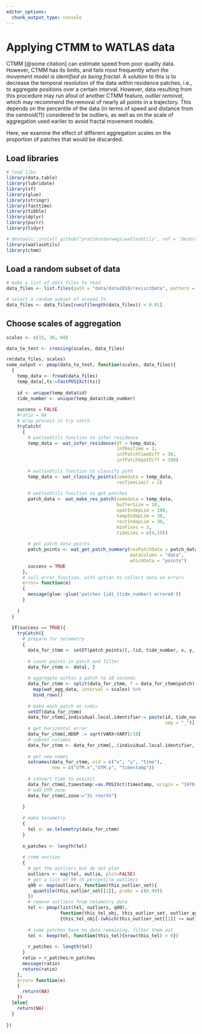 ```yaml
---
editor_options: 
  chunk_output_type: console
---
```


# Applying CTMM to WATLAS data

CTMM [@some citation] can estimate speed from poor quality data. However, CTMM has its limits, and fails most frequently _when the movement model is identified as being fractal_. A solution to this is to decrease the temporal resolution of the data _within_ residence patches, i.e., to aggregate positions over a certain interval. However, data resulting from this procedure may run afoul of another CTMM feature, _outlier removal_, which may recommend the removal of nearly all points in a trajectory. This depends on the percentile of the data (in terms of speed and distance from the centroid(?)) considered to be outliers, as well as on the scale of aggregation used earlier to avoid fractal movement models.

Here, we examine the effect of different aggregation scales on the proportion of patches that would be discarded.

## Load libraries

```r
# load libs
library(data.table)
library(lubridate)
library(sf)
library(glue)
library(stringr)
library(fasttime)
library(tibble)
library(dplyr)
library(purrr)
library(tidyr)

# devtools::install_github("pratikunterwegs/watlasUtils", ref = "devbranch")
library(watlasUtils)
library(ctmm)
```

## Load a random subset of data

```r
# make a list of data files to read
data_files <- list.files(path = "data/data2018/revisitData", pattern = "_revisit.csv", full.names = TRUE)

# select a random subset of around 1%
data_files <- data_files[runif(length(data_files)) < 0.01]
```

## Choose scales of aggregation

```r
scales <- c(15, 30, 60)

data_to_test <- crossing(scales, data_files)
```

```r
rm(data_files, scales)
some_output <- pmap(data_to_test, function(scales, data_files){
  {
    temp_data <- fread(data_files)
    temp_data[,ts:=fastPOSIXct(ts)]
    
    id <- unique(temp_data$id)
    tide_number <- unique(temp_data$tide_number)
    
    success = FALSE
    #ratio = NA
    # wrap process in try catch
    tryCatch(
      {
        # watlasUtils function to infer residence
        temp_data <- wat_infer_residence(df = temp_data,
                                         infResTime = 2,
                                         infPatchTimeDiff = 30,
                                         infPatchSpatDiff = 100)
        
        # watlasUtils function to classify path
        temp_data <- wat_classify_points(somedata = temp_data,
                                         resTimeLimit = 2)
        
        # watlasUtils function to get patches
        patch_data <- wat_make_res_patch(somedata = temp_data,
                                         bufferSize = 10,
                                         spatIndepLim = 100,
                                         tempIndepLim = 30,
                                         restIndepLim = 30,
                                         minFixes = 3,
                                         tideLims = c(4,10))
        
        # get patch data points
        patch_points <- wat_get_patch_summary(resPatchData = patch_data,
                                              dataColumn = "data",
                                              whichData = "points")
        success = TRUE
      },
      # null error function, with option to collect data on errors
      error= function(e)
      {
        message(glue::glue('patches {id}_{tide_number} errored'))
      }
      
    )
  }
  
  if(success == TRUE){
    tryCatch({
      # prepare for telemetry
      {
        data_for_ctmm <- setDT(patch_points)[,.(id, tide_number, x, y, patch, time, VARX, VARY)]
        
        # count points in patch and filter
        data_for_ctmm <- data[, ]
        
        # aggregate within a patch to 10 seconds
        data_for_ctmm <- split(data_for_ctmm, f = data_for_ctmm$patch) %>% 
          map(wat_agg_data, interval = scales) %>% 
          bind_rows()
        
        # make each patch an indiv
        setDT(data_for_ctmm)
        data_for_ctmm[,individual.local.identifier:= paste(id, tide_number, patch,
                                                           sep = "_")]
        # get horizontal error
        data_for_ctmm[,HDOP := sqrt(VARX+VARY)/10]
        # subset columns
        data_for_ctmm <- data_for_ctmm[,.(individual.local.identifier, time, x, y, HDOP)]
        
        # get new names
        setnames(data_for_ctmm, old = c("x", "y", "time"), 
                 new = c("UTM.x","UTM.y", "timestamp"))
        
        # convert time to posixct
        data_for_ctmm[,timestamp:=as.POSIXct(timestamp, origin = "1970-01-01")]
        # add UTM zone
        data_for_ctmm[,zone:="31 +north"]
        
      }
      
      # make telemetry
      {
        tel <- as.telemetry(data_for_ctmm)
      }
      
      n_patches <- length(tel)
      
      # ctmm section
      {
        # get the outliers but do not plot
        outliers <- map(tel, outlie, plot=FALSE)
        # get a list of 99 th percentile outliers
        q90 <- map(outliers, function(this_outlier_set){
          quantile(this_outlier_set[[1]], probs = c(0.99))
        })
        # remove outliers from telemetry data
        tel <- pmap(list(tel, outliers, q90), 
                    function(this_tel_obj, this_outlier_set, outlier_quantile) 
                    {this_tel_obj[-(which(this_outlier_set[[1]] >= outlier_quantile)),]})
        
        # some patches have no data remaining, filter them out
        tel <- keep(tel, function(this_tel){nrow(this_tel) > 0})
        
        r_patches <- length(tel)
      }
      ratio = r_patches/n_patches
      message(ratio)
      return(ratio)
    },
    error= function(e)
    {
      return(NA)
    })
  }else{
    return(NA)
  }
  
})

```

